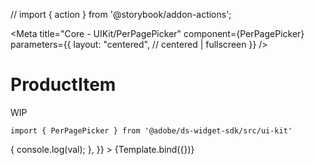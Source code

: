// import { action } from '@storybook/addon-actions';

<Meta
    title="Core - UIKit/PerPagePicker"
    component={PerPagePicker}
    parameters={{
        layout: "centered", // centered | fullscreen
    }}
/>


# ProductItem

WIP

```
import { PerPagePicker } from '@adobe/ds-widget-sdk/src/ui-kit'
```

<Canvas>
    <Story
        name="PerPagePicker"
        args={{
            value: 12,
            pageSizeOptions: [
                { label: "12", value: 12 },
                { label: "24", value: 24 },
                { label: "36", value: 36 },
            ],
            onChange: val => {
                console.log(val);
            },
        }}
    >
        {Template.bind({})}
    </Story>
</Canvas>
